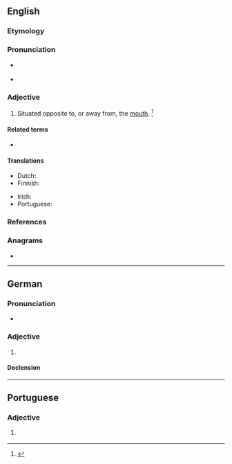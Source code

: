 ==English==

===Etymology===
{{prefix|ab|oral|t1=away from|t2=the mouth|lang=en}}

===Pronunciation===
* {{a|RP}} {{IPA|/æbˈɔːɹ.l̩/|lang=en}}
* {{a|US}} {{IPA|/æbˈɔɹ.l̩/|lang=en}}

===Adjective===
{{en-adj}}

# {{lb|en|zoology}} Situated opposite to, or away from, the [[mouth]]. {{defdate|First attested in the mid 19<sup>th</sup> century.}}<ref>{{R:SOED5|page=6}}</ref>

====Related terms====
* {{l|en|aborally}}

====Translations====
{{trans-top|situated away from the mouth}}
* Dutch: {{t|nl|aboraal}}
* Finnish: {{t|fi|aboraalinen}}
{{trans-mid}}
* Irish: {{t|ga|allbhéalach}}
* Portuguese: {{t|pt|aboral}}
{{trans-bottom}}

===References===
<references/>

===Anagrams===
* {{anagrams|en|alobar}}

----

==German==

===Pronunciation===
* {{rhymes|aːl|lang=de}}

===Adjective===
{{de-adj|-}}

# {{l|en|aboral}}

====Declension====
{{de-decl-adj-notcomp-nopred|aboral}}

----

==Portuguese==

===Adjective===
{{pt-adj|abora|l}}

# {{lb|pt|zoology}} {{l|en|aboral}} {{gloss|situated away from the mouth}}